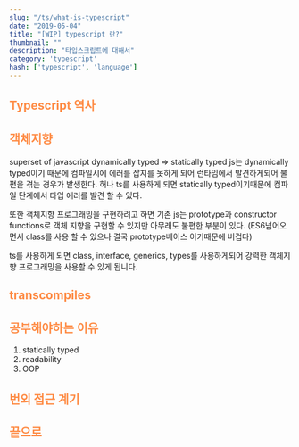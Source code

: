 ```yaml
---
slug: "/ts/what-is-typescript"
date: "2019-05-04"
title: "[WIP] typescript 란?"
thumbnail: ""
description: "타입스크립트에 대해서"
category: 'typescript'
hash: ['typescript', 'language']
---
```

## <div style="color: #FE8B44">Typescript 역사</div>


## <div style="color: #FE8B44">객체지향</div>
superset of javascript
dynamically typed => statically typed
js는 dynamically typed이기 때문에 컴파일시에 에러를 잡지를 못하게 되어
런타임에서 발견하게되어 불편을 겪는 경우가 발생한다. 허나 ts를 사용하게 되면
statically typed이기때문에 컴파일 단계에서 타입 에러를 발견 할 수 있다.

또한 객체지향 프로그래밍을 구현하려고 하면 기존 js는 prototype과 constructor
functions로 객체 지향을 구현할 수 있지만 아무래도 불편한 부분이 있다.
(ES6넘어오면서 class를 사용 할 수 있으나 결국 prototype베이스 이기때문에 버겁다)

ts를 사용하게 되면 class, interface, generics, types를 사용하게되어
강력한 객체지향 프로그래밍을 사용할 수 있게 됩니다.

## <div style="color: #FE8B44">transcompiles</div>

## <div style="color: #FE8B44">공부해야하는 이유</div>
1. statically typed
2. readability
3. OOP

## <div style="color: #FE8B44">번외 접근 계기</div>

## <div style="color: #FE8B44">끝으로</div>
